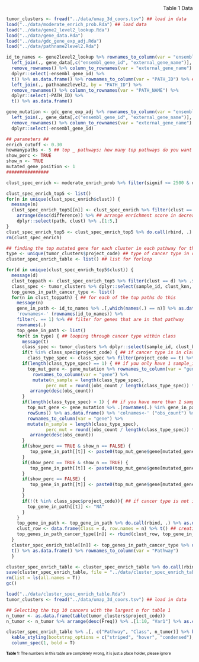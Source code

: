 <div style="text-align: right"> Table 1 Data </div>
```r
tumor_clusters <- fread("../data/umap_3d_coors.tsv") ## load in data
load("../data/moderate_enrich_prob.Rda") ## load data
load("../data/gene2_level2_lookup.Rda")
load("../data/gene_data.Rda")
load("../data/gdc_gene_exp_adj.Rda")
load("../data/pathname2level2.Rda")

id_to_names <- gene2level2_lookup %>% rownames_to_column(var = "ensembl_gene_id") %>% ## convert ensembl to gene name
  left_join(., gene_data[,c("ensembl_gene_id", "external_gene_name")], by = "ensembl_gene_id") %>%
  remove_rownames() %>% column_to_rownames(var = "external_gene_name") %>%
  dplyr::select(-ensembl_gene_id) %>%
  t() %>% as.data.frame() %>% rownames_to_column(var = "PATH_ID") %>% ## convert path_id to path_name
  left_join(., pathname2level2, by = "PATH_ID") %>%
  remove_rownames() %>% column_to_rownames(var = "PATH_NAME") %>%
  dplyr::select(-PATH_ID) %>%
  t() %>% as.data.frame()

gene_mutation <- gdc_gene_exp_adj %>% rownames_to_column(var = "ensembl_gene_id") %>% ## convert ensembl to gene name
  left_join(., gene_data[,c("ensembl_gene_id", "external_gene_name")], by = "ensembl_gene_id") %>%
  remove_rownames() %>% column_to_rownames(var = "external_gene_name") %>%
  dplyr::select(-ensembl_gene_id)

## parameters ##
enrich_cutoff <- 0.30
howmanypaths <- 5 ## top _ pathways; how many top pathways do you want to see
show_perc <- TRUE
show_n <- TRUE
mutated_gene_position <- 1
################

clust_spec_enrich <- moderate_enrich_prob %>% filter(signif <= 2500 & difference >= enrich_cutoff) ## signif is 95% CI with a specified cutoff

clust_spec_enrich_top5 <- list()
for(n in unique(clust_spec_enrich$clust)) {
  message(n)
  clust_spec_enrich_top5[[n]] <- clust_spec_enrich %>% filter(clust == n) %>% ## filter for specific cluster
    arrange(desc(difference)) %>% ## arrange enrichment score in decreasing order 
    dplyr::select(path, clust) %>% .[1:5,]
}
clust_spec_enrich_top5 <- clust_spec_enrich_top5 %>% do.call(rbind, .) %>% as.data.frame() ## combine list from for loop
rm(clust_spec_enrich)

## finding the top mutated gene for each cluster in each pathway for the top 5 pathways 
type <- unique(tumor_clusters$project_code) ## type of cancer type in data
cluster_spec_enrich_table <- list() ## list for forloop

for(d in unique(clust_spec_enrich_top5$clust)) {
  message(d)
  clust_toppath <- clust_spec_enrich_top5 %>% filter(clust == d) %>% .$path %>% as.character() ## get the top pathway names for spec class
  class_spec <- tumor_clusters %>% dplyr::select(sample_id, clust_knn, project_code) %>% filter(clust_knn %in% d) ## get the smaple ids and cancer type for spec class
  top_genes_in_path_cancer_type <- list()
  for(n in clust_toppath) { ## for each of the top paths do this
    message(n)
    gene_in_path <- id_to_names %>% .[,which(names(.) == n)] %>% as.data.frame() %>% ## select pathway
    'rownames<-' (rownames(id_to_names)) %>% 
    filter(. == 1) %>% ## filter for genes that are in that pathway
    rownames(.)
    top_gene_in_path <- list()
    for(t in type) { ## looping through cancer type within class
      message(t)
      class_spec <- tumor_clusters %>% dplyr::select(sample_id, clust_knn, project_code) %>% filter(clust_knn == d) ## sample_id for class
      if(t %in% class_spec$project_code) { ## if cancer type is in class then run this 
        class_type_spec <- class_spec %>% filter(project_code == t) %>% column_to_rownames(var = "sample_id") %>% rownames() ## get cancer type specific tumor classes
      if(length(class_type_spec) == 1) { ## if you only have 1 sample_id in the class
        top_mut_gene <- gene_mutation %>% rownames_to_column(var = "gene") %>% .[.$gene %in% gene_in_path, names(.) %in% c("gene",  class_type_spec)] %>% remove_rownames() %>% column_to_rownames(var = "gene") %>% 'colnames<-' ("obs_count") %>%
          rownames_to_column(var = "gene") %>%
          mutate(n_sample = length(class_type_spec),
               perc_mut = round((obs_count / length(class_type_spec)) * 100, digits = 1)) %>% 
         arrange(desc(obs_count))
      }
      if(length(class_type_spec) > 1) { ## if you have more than 1 sample_id in the class
        top_mut_gene <- gene_mutation %>% .[rownames(.) %in% gene_in_path, names(.) %in% class_type_spec] %>% 
        rowSums() %>% as.data.frame() %>% 'colnames<-' ("obs_count") %>%
        rownames_to_column(var = "gene") %>%
        mutate(n_sample = length(class_type_spec),
               perc_mut = round((obs_count / length(class_type_spec)) * 100, digits = 1)) %>% 
         arrange(desc(obs_count))
      }
      if(show_perc == TRUE & show_n == FALSE) {
         top_gene_in_path[[t]] <- paste0(top_mut_gene$gene[mutated_gene_position], " (", top_mut_gene$perc_mut[mutated_gene_position],"%)")  
      }
      if(show_perc == TRUE & show_n == TRUE) {
         top_gene_in_path[[t]] <- paste0(top_mut_gene$gene[mutated_gene_position], " (", top_mut_gene$perc_mut[mutated_gene_position],"%)", "    n = ", length(class_type_spec))  
      }
      if(show_perc == FALSE) {
         top_gene_in_path[[t]] <- paste0(top_mut_gene$gene[mutated_gene_position])  
      }
      }
      if(!(t %in% class_spec$project_code)){ ## if cancer type is not in class then insert NA
        top_gene_in_path[[t]] <- "NA" 
      }
    }
    top_gene_in_path <- top_gene_in_path %>% do.call(rbind, .) %>% as.data.frame() %>% 'colnames<-' (n)
    clust_row <- data.frame(Class = d, row.names = n) %>% t() ## creating a row for cluster membership
    top_genes_in_path_cancer_type[[n]] <- rbind(clust_row, top_gene_in_path)
  }
  cluster_spec_enrich_table[[n]] <- top_genes_in_path_cancer_type %>% do.call(cbind, .) %>% as.data.frame() %>% 
  t() %>% as.data.frame() %>% rownames_to_column(var = "Pathway")
  }

cluster_spec_enrich_table <- cluster_spec_enrich_table %>% do.call(rbind, .) %>% as.data.frame()
save(cluster_spec_enrich_table, file = "../data/cluster_spec_enrich_table.Rda")
rm(list = ls(all.names = T))
gc()
```

```r
load("../data/cluster_spec_enrich_table.Rda")
tumor_clusters <- fread("../data/umap_3d_coors.tsv") ## load in data

## Selecting the top 10 cancers with the largest n for table 1
n_tumor <- as.data.frame(table(tumor_clusters$project_code))
n_tumor <- n_tumor %>% arrange(desc(Freq)) %>% .[1:10, "Var1"] %>% as.character() %>% .[order(.)]

cluster_spec_enrich_table %>% .[, c("Pathway", "Class", n_tumor)] %>% kable(caption = "Table 1: Most mutated gene in class-specific pathways (enrichment score >= 0.30) for specific cancer", row.names = FALSE) %>%
  kable_styling(bootstrap_options = c("striped", "hover", "condensed"), full_width = FALSE, font_size = 12) %>%
  column_spec(1, bold = T)
```
<p style="FONT-SIZE:10px; COLOR:#000000; LINE-HEIGHT:12px;">**Table 1:** The numbers in this table are completely wrong, it is just a place holder, please ignore</p>
